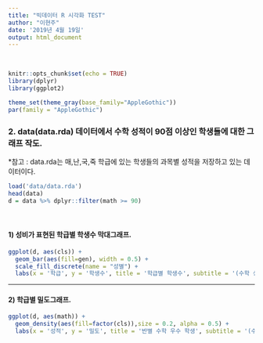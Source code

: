 ```yaml
---
title: "빅데이터 R 시각화 TEST"
author: "이현주"
date: '2019년 4월 19일'
output: html_document
---
```

<br>

```r
knitr::opts_chunk$set(echo = TRUE)
library(dplyr)
library(ggplot2)

theme_set(theme_gray(base_family="AppleGothic"))
par(family = "AppleGothic")
```


### 2. data(data.rda) 데이터에서 수학 성적이 90점 이상인 학생들에 대한 그래프 작도.


*참고 : data.rda는 매,난,국,죽 학급에 있는 학생들의 과목별 성적을 저장하고 있는 데이터이다.
```r
load('data/data.rda')
head(data)
d = data %>% dplyr::filter(math >= 90)
```

<br>

#### 1) 성비가 표현된 학급별 학생수 막대그래프.

```r
ggplot(d, aes(cls)) +
  geom_bar(aes(fill=gen), width = 0.5) +
  scale_fill_discrete(name = "성별") +      
  labs(x = '학급', y = '학생수', title = '학급별 학생수', subtitle = '(수학 성적 90점 이상)')
```

-----

#### 2) 학급별 밀도그래프.
```r
ggplot(d, aes(math)) +
  geom_density(aes(fill=factor(cls)),size = 0.2, alpha = 0.5) +
  labs(x = '성적', y = '밀도', title = '반별 수학 우수 학생', subtitle = '(수학 점수 90 이상)', fill = '학급')
```
